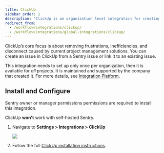 ```yaml
---
title: ClickUp
sidebar_order: 1
description: "ClickUp is an organization level integration for creating an issue in ClickUp from a Sentry issue or linking it to an existing issue."
redirect_from:
  - /workflow/integrations/clickup/
  - /workflow/integrations/global-integrations/clickup/
---
```


ClickUp’s core focus is about removing frustrations, inefficiencies, and disconnect caused by current project management solutions. You can create an issue in ClickUp from a Sentry issue or link it to an existing issue.

This integration needs to set up only once per organization, then it is available for _all_ projects. It is maintained and supported by the company that created it. For more details, see [Integration Platform](/product/integrations/integration-platform/).

## Install and Configure

<Note><markdown>

Sentry owner or manager permissions permissions are required to install this integration.

ClickUp **won't** work with self-hosted Sentry.

</markdown></Note>

1. Navigate to **Settings > Integrations > ClickUp**

   ![](click-up.png)

2. Follow the full [ClickUp installation instructions](https://docs.clickup.com/en/articles/3420285-sentry-io).
